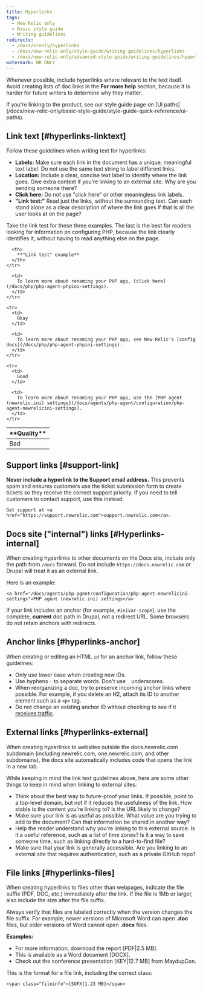 ```yaml
---
title: Hyperlinks
tags:
  - New Relic only
  - Basic style guide
  - Writing guidelines
redirects:
  - /docs/nronly/hyperlinks
  - /docs/new-relic-only/style-guide/writing-guidelines/hyperlinks
  - /docs/new-relic-only/advanced-style-guide/writing-guidelines/hyperlinks
watermark: NR ONLY
---
```


Whenever possible, include hyperlinks where relevant to the text itself. Avoid creating lists of doc links in the **For more help** section, because it is harder for future writers to determine why they matter.

<Callout variant="tip">
  If you're linking to the product, see our style guide page on [UI paths](/docs/new-relic-only/basic-style-guide/style-guide-quick-reference/ui-paths).
</Callout>

## Link text [#hyperlinks-linktext]

Follow these guidelines when writing text for hyperlinks:

* **Labels:** Make sure each link in the document has a unique, meaningful text label. Do not use the same text string to label different links.
* **Location:** Include a clear, concise text label to identify where the link goes. Give extra context if you're linking to an external site. Why are you sending someone there?
* **Click here:** Do not use "click here" or other meaningless link labels.
* **"Link test:"** Read just the links, without the surrounding text. Can each stand alone as a clear description of where the link goes if that is all the user looks at on the page?

Take the link test for these three examples. The last is the best for readers looking for information on configuring PHP, because the link clearly identifies it, without having to read anything else on the page.

<table>
  <thead>
    <tr>
      <th width={100}>
        **Quality**
      </th>

      <th>
        **"Link test" example**
      </th>
    </tr>
  </thead>

  <tbody>
    <tr>
      <td>
        Bad
      </td>

      <td>
        To learn more about renaming your PHP app, [click here](/docs/php/php-agent-phpini-settings).
      </td>
    </tr>

    <tr>
      <td>
        Okay
      </td>

      <td>
        To learn more about renaming your PHP app, see New Relic's [config docs](/docs/php/php-agent-phpini-settings).
      </td>
    </tr>

    <tr>
      <td>
        Good
      </td>

      <td>
        To learn more about renaming your PHP app, use the [PHP agent (newrelic.ini) settings](/docs/agents/php-agent/configuration/php-agent-newrelicini-settings).
      </td>
    </tr>
  </tbody>
</table>

## Support links [#support-link]

**Never include a hyperlink to the Support email address.** This prevents spam and ensures customers use the ticket submission form to create tickets so they receive the correct support priority. If you need to tell customers to contact support, use this instead:

```
Get support at <a href="https://support.newrelic.com">support.newrelic.com</a>.
```

## Docs site ("internal") links [#Hyperlinks-internal]

When creating hyperlinks to other documents on the Docs site, include only the path from `/docs` forward. Do not include `https://docs.newrelic.com` or Drupal will treat it as an external link.

Here is an example:

```
<a href="/docs/agents/php-agent/configuration/php-agent-newrelicini-settings">PHP agent (newrelic.ini) settings</a>
```

If your link includes an anchor (for example, `#inivar-scope`), use the complete, **current** doc path in Drupal, not a redirect URL. Some browsers do not retain anchors with redirects.

## Anchor links [#hyperlinks-anchor]

When creating or editing an HTML `id` for an anchor link, follow these guidelines:

* Only use lower case when creating new IDs.
* Use hyphens `-` to separate words. Don't use `_` underscores.
* When reorganizing a doc, try to preserve incoming anchor links where possible. For example, if you delete an H2, attach its ID to another element such as a `<p>` tag.
* Do not change an existing anchor ID without checking to see if it [receives traffic](https://insights.newrelic.com/accounts/727059/dashboards/142572).

## External links [#hyperlinks-external]

When creating hyperlinks to websites outside the docs.newrelic.com subdomain (including newrelic.com, one.newrelic.com, and other subdomains), the docs site automatically includes code that opens the link in a new tab.

While keeping in mind the link text guidelines above, here are some other things to keep in mind when linking to external sites:

* Think about the best way to future-proof your links. If possible, point to a top-level domain, but not if it reduces the usefulness of the link. How stable is the content you're linking to? Is the URL likely to change?
* Make sure your link is as useful as possible. What value are you trying to add to the document? Can that information be shared in another way?
* Help the reader understand why you're linking to this external source. Is it a useful reference, such as a list of time zones? Is it a way to save someone time, such as linking directly to a hard-to-find file?
* Make sure that your link is generally accessible. Are you linking to an external site that requires authentication, such as a private GitHub repo?

## File links [#hyperlinks-files]

When creating hyperlinks to files other than webpages, indicate the file suffix (PDF, DOC, etc.) immediately after the link. If the file is 1Mb or larger, also include the size after the file suffix.

Always verify that files are labeled correctly when the version changes the file suffix. For example, newer versions of Microsoft Word can open **.doc** files, but older versions of Word cannot open **.docx** files.

**Examples:**

* For more information, download the report \[PDF|2.5 MB].
* This is available as a Word document \[DOCX].
* Check out the conference presentation \[KEY|12.7 MB] from MaydupCon.

This is the format for a file link, including the correct class:

```
<span class="fileinfo">[SUFX|1.23 MB]</span>
```
